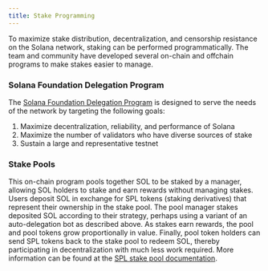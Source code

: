 ```yaml
---
title: Stake Programming
---
```


To maximize stake distribution, decentralization, and censorship resistance on
the Solana network, staking can be performed programmatically. The team and
community have developed several on-chain and offchain programs to make stakes
easier to manage.

### Solana Foundation Delegation Program

The
[Solana Foundation Delegation Program](https://solana.org/delegation-program) is
designed to serve the needs of the network by targeting the following goals:

1. Maximize decentralization, reliability, and performance of Solana
2. Maximize the number of validators who have diverse sources of stake
3. Sustain a large and representative testnet

### Stake Pools

This on-chain program pools together SOL to be staked by a manager, allowing SOL
holders to stake and earn rewards without managing stakes. Users deposit SOL in
exchange for SPL tokens (staking derivatives) that represent their ownership in
the stake pool. The pool manager stakes deposited SOL according to their
strategy, perhaps using a variant of an auto-delegation bot as described above.
As stakes earn rewards, the pool and pool tokens grow proportionally in value.
Finally, pool token holders can send SPL tokens back to the stake pool to redeem
SOL, thereby participating in decentralization with much less work required.
More information can be found at the
[SPL stake pool documentation](https://spl.solana.com/stake-pool).
